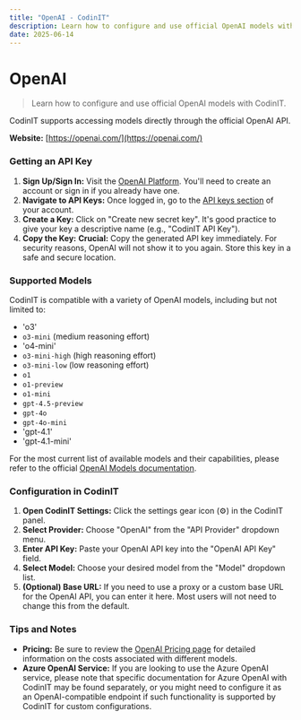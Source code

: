 ```yaml
---
title: "OpenAI - CodinIT"
description: Learn how to configure and use official OpenAI models with CodinIT.
date: 2025-06-14
---
```



# OpenAI

> Learn how to configure and use official OpenAI models with CodinIT.

CodinIT supports accessing models directly through the official OpenAI API.

**Website:** [https://openai.com/](https://openai.com/)

### Getting an API Key

1. **Sign Up/Sign In:** Visit the [OpenAI Platform](https://platform.openai.com/). You'll need to create an account or sign in if you already have one.
2. **Navigate to API Keys:** Once logged in, go to the [API keys section](https://platform.openai.com/api-keys) of your account.
3. **Create a Key:** Click on "Create new secret key". It's good practice to give your key a descriptive name (e.g., "CodinIT API Key").
4. **Copy the Key:** **Crucial:** Copy the generated API key immediately. For security reasons, OpenAI will not show it to you again. Store this key in a safe and secure location.

### Supported Models

CodinIT is compatible with a variety of OpenAI models, including but not limited to:

* 'o3'
* `o3-mini` (medium reasoning effort)
* 'o4-mini'
* `o3-mini-high` (high reasoning effort)
* `o3-mini-low` (low reasoning effort)
* `o1`
* `o1-preview`
* `o1-mini`
* `gpt-4.5-preview`
* `gpt-4o`
* `gpt-4o-mini`
* 'gpt-4.1'
* 'gpt-4.1-mini'

For the most current list of available models and their capabilities, please refer to the official [OpenAI Models documentation](https://platform.openai.com/docs/models).

### Configuration in CodinIT

1. **Open CodinIT Settings:** Click the settings gear icon (⚙️) in the CodinIT panel.
2. **Select Provider:** Choose "OpenAI" from the "API Provider" dropdown menu.
3. **Enter API Key:** Paste your OpenAI API key into the "OpenAI API Key" field.
4. **Select Model:** Choose your desired model from the "Model" dropdown list.
5. **(Optional) Base URL:** If you need to use a proxy or a custom base URL for the OpenAI API, you can enter it here. Most users will not need to change this from the default.

### Tips and Notes

* **Pricing:** Be sure to review the [OpenAI Pricing page](https://openai.com/pricing) for detailed information on the costs associated with different models.
* **Azure OpenAI Service:** If you are looking to use the Azure OpenAI service, please note that specific documentation for Azure OpenAI with CodinIT may be found separately, or you might need to configure it as an OpenAI-compatible endpoint if such functionality is supported by CodinIT for custom configurations.
